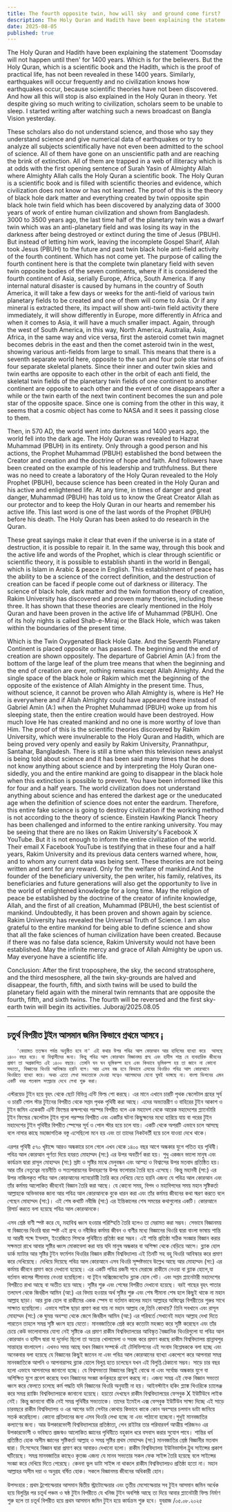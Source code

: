 ```yaml
---
title: The fourth opposite twin, how will sky  and ground come first?
description: The Holy Quran and Hadith have been explaining the statement 'Doomsday will not happen until then' for 1400 years. Which is for the believers. But the Holy Quran, which is a scientific book and the Hadith, which is the proof of practical life, has not been revealed in these 1400 years.
date: 2025-08-05
published: true
---
```


The Holy Quran and Hadith have been explaining the statement 'Doomsday will not happen until then' for 1400 years. Which is for the believers. But the Holy Quran, which is a scientific book and the Hadith, which is the proof of practical life, has not been revealed in these 1400 years. Similarly, earthquakes will occur frequently and no civilization knows how earthquakes occur, because scientific theories have not been discovered. And how all this will stop is also explained in the Holy Quran in theory. Yet despite giving so much writing to civilization, scholars seem to be unable to sleep. I started writing after watching such a news broadcast on Bangla Vision yesterday.
     
These scholars also do not understand science, and those who say they understand science and give numerical data of earthquakes or try to analyze all subjects scientifically have not even been admitted to the school of science. All of them have gone on an unscientific path and are reaching the brink of extinction. All of them are trapped in a web of illiteracy which is at odds with the first opening sentence of Surah Yasin of Almighty Allah where Almighty Allah calls the Holy Quran a scientific book. The Holy Quran is a scientific book and is filled with scientific theories and evidence, which civilization does not know or has not learned. The proof of this is the theory of black hole dark matter and everything created by twin opposite spin black hole twin field which has been discovered by analyzing data of 3000 years of work of entire human civilization and shown from Bangladesh. 3000 to 3500 years ago, the last time half of the planetary twin was a dwarf twin which was an anti-planetary field and was losing its way in the darkness after being destroyed or extinct during the time of Jesus (PBUH). But instead of letting him work, leaving the incomplete Gospel Sharif, Allah took Jesus (PBUH) to the future and past twin black hole anti-field activity of the fourth continent. Which has not come yet. The purpose of calling the fourth continent here is that the complete twin planetary field with seven twin opposite bodies of the seven continents, where if it is considered the fourth continent of Asia, serially Europe, Africa, South America. If any internal natural disaster is caused by humans in the country of South America, it will take a few days or weeks for the anti-field of various twin planetary fields to be created and one of them will come to Asia. Or if any mineral is extracted there, its impact will show anti-twin field activity there immediately, it will show differently in Europe, more differently in Africa and when it comes to Asia, it will have a much smaller impact. Again, through the west of South America, in this way, North America, Australia, Asia, Africa, in the same way and vice versa, first the asteroid comet twin magnet becomes debris in the east and then the comet asteroid twin in the west, showing various anti-fields from large to small.
This means that there is a seventh separate world here, opposite to the sun and four pole star twins of four separate skeletal planets. Since their inner and outer twin skies and twin earths are opposite to each other in the orbit of each anti field, the skeletal twin fields of the planetary twin fields of one continent to another continent are opposite to each other and the event of one disappears after a while or the twin earth of the next twin continent becomes the sun and pole star of the opposite space. Since one is coming from the other in this way, it seems that a cosmic object has come to NASA and it sees it passing close to them.

Then, in 570 AD, the world went into darkness and 1400 years ago, the world fell into the dark age. The Holy Quran was revealed to Hazrat Muhammad (PBUH) in its entirety. Only through a good person and his actions, the Prophet Muhammad (PBUH) established the bond between the Creator and creation and the doctrine of hope and faith. And followers have been created on the example of his leadership and truthfulness. But there was no need to create a laboratory of the Holy Quran revealed to the Holy Prophet (PBUH), because science has been created in the Holy Quran and his active and enlightened life. At any time, in times of danger and great danger, Muhammad (PBUH) has told us to know the Great Creator Allah as our protector and to keep the Holy Quran in our hearts and remember his active life. This last word is one of the last words of the Prophet (PBUH) before his death. The Holy Quran has been asked to do research in the Quran.

These great sayings make it clear that even if the universe is in a state of destruction, it is possible to repair it. In the same way, through this book and the active life and words of the Prophet, which is clear through scientific or scientific theory, it is possible to establish shanti in the world in Bengali, which is Islam in Arabic & peace in English. This establishment of peace has the ability to be a science of the correct definition, and the destruction of creation can be faced if people come out of darkness or illiteracy. The science of black hole, dark matter and the twin formation theory of creation, Rakim University has discovered and proven many theories, including these three. It has shown that these theories are clearly mentioned in the Holy Quran and have been proven in the active life of Muhammad (PBUH). One of its holy nights is called Shab-e-Miraj or the Black Hole, which was taken within the boundaries of the present time.

Which is the Twin Oxygenated Black Hole Gate. And the Seventh Planetary Continent is placed opposite or has passed. The beginning and the end of creation are shown oppositely. The departure of Gabriel Amin (A:) from the bottom of the large leaf of the plum tree means that when the beginning and the end of creation are over, nothing remains except Allah Almighty. And the single space of the black hole or Rakim which met the beginning of the opposite of the existence of Allah Almighty in the present time. Thus, without science, it cannot be proven who Allah Almighty is, where is He? He is everywhere and if Allah Almighty could have appeared there instead of Gabriel Amin (A:) when the Prophet Muhammad (PBUH) woke up from his sleeping state, then the entire creation would have been destroyed. How much love He has created mankind and no one is more worthy of love than Him. The proof of this is the scientific theories discovered by Rakim University, which were invulnerable to the Holy Quran and Hadith, which are being proved very openly and easily by Rakim University, Prannathpur, Santahar, Bangladesh. There is still a time when this television news analyst is being told about science and it has been said many times that he does not know anything about science and by interpreting the Holy Quran one-sidedly, you and the entire mankind are going to disappear in the black hole when this extinction is possible to prevent. You have been informed like this for four and a half years. The world civilization does not understand anything about science and has entered the darkest age or the uneducated age when the definition of science does not enter the eardrum. Therefore, this entire fake science is going to destroy civilization if the working method is not according to the theory of science.
Einstein Hawking Planck Theory has been challenged and informed to the entire ranking university. You may be seeing that there are no likes on Rakim University's Facebook X YouTube. But it is not enough to inform the entire civilization of the world. Their email X Facebook YouTube is testifying that in these four and a half years, Rakim University and its previous data centers warned where, how, and to whom any current data was being sent. These theories are not being written and sent for any reward. Only for the welfare of mankind.And the founder of the beneficiary university, the pen writer, his family, relatives, its beneficiaries and future generations will also get the opportunity to live in the world of enlightened knowledge for a long time. May the religion of peace be established by the doctrine of the creator of infinite knowledge, Allah, and the first of all creation, Muhammad (PBUH), the best scientist of mankind. Undoubtedly, it has been proven and shown again by science. Rakim University has revealed the Universal Truth of Science. I am also grateful to the entire mankind for being able to define science and show that all the fake sciences of human civilization have been created. Because if there was no false data science, Rakim University would not have been established. May the infinite mercy and grace of Allah Almighty be upon us. May everyone have a scientific life.

Conclusion: After the first troposphere, the sky, the second stratosphere, and the third mesosphere, all the twin sky-grounds are halved and disappear, the fourth, fifth, and sixth twins will be used to build the planetary field again with the mineral twin remnants that are opposite the fourth, fifth, and sixth twins. The fourth will be reversed and the first sky-earth twin will begin its activities.
Juboraj/2025.08.05

---

## চতুর্থ বিপরীত টুইন আসমান জমিন কিভাবে প্রথমে  আসবে ¡
       'কেয়ামত ততক্ষন পর্যন্ত অনুষ্ঠিত হবে না' এই কথার উপর পবিত্র আল কোরআন আর হাদিসের ব‍্যাখ‍্যা করে  আসছে ১৪০০ বছর ধরে। যা বিশ্বাসীদের জন‍্য। কিন্তু পবিত্র আল কোরআন বিজ্ঞানময় গ্রন্হ এবং হাদীস শাস্ত্র যে ব‍্যবহারিক জীবনের প্রমাণ তা অপ্রকাশিত এই ১৪০০ বছরে। তেমনি ঘন ঘন ভূমিকম্প হবে এবং কিভাবে ভূমিকম্প হয় তা জানে না কোনো সভ‍্যতা, বিজ্ঞানের থিওরি আবিস্কার হয়নি বলে। আর এসব বন্ধ হবে কিভাবে এসবের থিওরিও পবিত্র আল কোরআনে থিওরিতে ব‍্যাখ‍্যা করে। অথচ এতো লেখা সভ‍্যতাকে দেওয়া সত্বেও আলেমদের যেনো ঘুমই ভাঙ্গছে না। বাংলা ভিশনের এমন একটি খবর গতকাল সম্প্রচার দেখে লেখা শুরু করা।
   
এস্টরয়েড টুইন হয়ে বৃহৎ থেকে ছোট বিভিন্ন এন্টি ফিল্ড শো করছে।
 এর মানে এখানে চারটি পৃথক স্কেলেটাল গ্রহের সূর্য ও চারটি পোল স্টার টুইনের বিপরীত থেকে সপ্তম পৃথক  পৃথিবী করা আছে। এদের অভ‍‍্যান্তরীণ ও বাহিরের টুইন আকাশ ও টুইন জমিন একেকটি এন্টি ফিল্ডের কক্ষপথের পরস্পর বিপরীত বলে এক মহাদেশ থেকে আরেক মহাদেশের প্ল‍্যানেটারি টূইন ফিল্ডের স্কেলেটাল টূইন গূলো পরস্পর বিপরীত এবং একটির ঘটনা কিছুক্ষনের মধ‍্যে হারিয়ে যায় বা পরের টুইন মহাদেশের টুইন পৃথিবীর বিপরীত স্পেসের সূর্য ও পোল স্টার হয়ে চলে যায়। একটি থেকে অপরটি এভাবে চলে আসছে বলে নাসার কাছে মহাজাগতিক বস্তু এসেছিলো মনে হয় এবং তা তাদের নিকটবর্তী হয়ে চলে যাওয়া দেখে থাকে। 


এরপর পৃথিবী ৫৭০ খৃষ্টাব্দে আরও অন্ধকারে চলে গেলে এখন থেকে ১৪০০ বছর আগে অন্ধকার যুগে পতিত হয় পৃথিবী। পবিত্র আল কোরআন পূর্ণতা দিয়ে হযরত মোহাম্মদ (সা:) এর উপর অবতীর্ণ করা হয়। শুধু একজন ভালো মানুষ এবং কার্যক্রম দ্বারা রাসূল মোহাম্মদ (সা:) স্রষ্টা ও সৃষ্টির মাঝে মেলুবন্ধন এবং আস্হা ও বিশ্বাসের উপর মতবাদ প্রতিষ্ঠিত হয়। আর তাঁর নেতৃত্বের ন‍্যয়নীতি ও সত‍্যপরায়নের উদাহরণের উপর ফলোয়ার তৈরি হয়ে এসেছে। কিন্তু মহানবী (সা:) এর উপর নাজিলকৃত পবিত্র আল কোরআনের ল‍্যাবরেটরী তৈরি করে দেখিয়ে যেতে হয়নি  এজন‍্য যে পবিত্র আল কোরআন এবং তাঁর কর্মময় আলোকিত জীবনেই বিজ্ঞান তৈরি করা আছে। যে কোনো সময়,  বিপদ ও  মহাবিপদের সময় মহান সৃষ্টিকর্তা আল্লাহকে অভিভাবক জানা আর পবিত্র আল কোরআনকে বুকে ধারন করা এবং তাঁর কর্মময় জীবনের কথা স্মরণ করতে বলে গেছেন মোহাম্মদ (সা:)। এই শেষ কথাটি নবীজি (সা:) এর ইন্তিকালের শেষ সময়ের কথাগুলোর একটি। কোরআনে রিসার্চ করতে বলা হয়েছে পবিত্র আল কোরআনকে। 

 এসব শ্রেষ্ঠ বাণী স্পষ্ট করে যে, মহাবিশ্ব ধ্বংস হওয়ার পরিস্হিতি তৈরি হলেও তা মেরামত করা সম্ভব। সেভাবে বিজ্ঞানময় বা বিজ্ঞানের থিওরি দ্বারা স্পষ্ট  এই গ্রন্হ ও নবীজির কর্মময় জীবন ও বাণীর মধ‍্যে বিজ্ঞানের থিওরি দ্বারা বাংলা ভাষায় শান্তি যা আরবী শব্দে ইসলাম, ইংরেজিতে পিসকে পৃথিবীতে প্রতিষ্ঠা করা সম্ভব। এই শান্তি প্রতিষ্ঠা সঠিক সংজ্ঞার বিজ্ঞান করার সক্ষমতা রাখে আবার সৃষ্টির  ধ্বংস মোকাবেলা করা যায়  যদি মানুষ অন্ধকার বা অশিক্ষা থেকে বেড়িয়ে আসে। ব্ল‍্যাক হোল ডার্ক ম‍্যাটার আর সৃষ্টির টুইন ফর্মেশন থিওরির বিজ্ঞান রাকীম বিশ্ববিদ্যালয় এই তিনটি সহ বহু থিওরি আবিস্কার করে প্রমাণ করে দেখিয়েছে। দেখিয়ে দিয়েছে পবিত্র আল কোরআনে এসব থিওরি সূষ্পষ্টভাবে উল্লেখ আছে আর মোহাম্মদ (সা:) এর কর্মময় জীবনে প্রমাণ করে দেখানো হয়েছে। এর একটি পবিত্র রজনী শবে মেরাজে রাকীমে নেওয়া বা ব্ল‍্যাক হোলে,যা বর্তমান কালের সীমানায় নেওয়া হয়েছিলো।  যা টূইন অক্সিজেনেটেড  ব্ল‍্যাক হোল গেট। এবং সপ্তম প্ল‍্যানেটারী মহাদেশের বিপরীতে রাখা আছে বা অতীত হয়ে আছে। সৃষ্টির শুরু এবং শেষের বিপরীত দেখানো হয়েছে। বরই গাছের বৃহৎ পাতার তলদেশ থেকে জিবরীল আমিন (আ:) এর বিদায় হওয়ার অর্থ সৃষ্টির শুরু এবং শেষ সীমানা শেষ হলে কিছুই থাকে না মহান আল্লাহ ছাড়া। আর ব্লাক হোল বা রাকীমের একক স্পেস যা বর্তমান কালের মহান আল্লাহর অস্তিত্বের বিপরীতের শুরুর সাথে সাক্ষাত  হয়েছিলো। এভাবে সাইন্স ছাড়া প্রমাণ করা যায় না মহান আল্লাহ কে,তিনি কোথায়? তিনি সবখানে এবং রাসূল মোহাম্মদ (সা:) কে ঘুমন্ত অবস্হা থেকে জেগে জিবরীল আমিন (আ:) এর পরিবর্তে সেখানেই মহান আল্লাহ দেখা দিতে পারতেন তাহলে সমগ্র সৃষ্টি ধ্বংস হয়ে যেতো। মানবজাতিকে শ্রেষ্ঠ করে কতোটা মহব্বত করে সৃষ্টি করেছেন এবং  তাঁর চেয়ে কেউ ভালোবাসার যোগ‍্য নেই সৃষ্টিকে এর প্রমাণ রাকীম বিশ্ববিদ্যালয়ের আবিস্কৃত বৈজ্ঞানিক থিওরিগুলো যা পবিত্র আল কোরআন ও হাদীস দ্বারা যা দূর্ভেদ‍্য ছিলো তা অত‍্যন্ত খোলামেলা ও সহজ করে প্রমাণ করছে রাকীম বিশ্ববিদ্যালয় প্রান্নাথপুর সান্তাহার  বাংলাদেশ। এখনও সময় আছে যখন বিজ্ঞান সম্পর্কে এই টেলিভিশনের এই সংবাদ বিশ্লেষককে বলা হচ্ছে এবং অনেকবার বলা হয়েছে যে বিজ্ঞানের কিছুই জানেন না এবং পবিত্র আল কোরআনের ব‍্যাখ‍্যা একপেশে করে আপনারা সমগ্র মানবজাতিকে আপনি ও আপনারাসহ ব্ল‍্যাক হোলে বিলুপ্ত হতে চলেছেন যখন এই বিলুপ্তি ঠেকানো সম্ভব। সাড়ে চার বছর হলো এভাবে আপনাদের জানানো হচ্ছে। যে বিশ্বসভ‍্যতা বিজ্ঞানের কিছুই বোঝে না এবং সর্বোচ্চ অন্ধকার যুগে বা অশিক্ষিত যুগে প্রবেশ করেছে যখন বিজ্ঞানের সংজ্ঞা কর্নকুহরে প্রবেশ করছে না। এজন‍্য সমগ্র এই ফেক বিজ্ঞান সভ‍্যতা ধ্বংস করে ফেলতে চলেছে কর্ম পদ্ধতি যদি বিজ্ঞানের থিওরি অনুযায়ী না হয়।
আইনস্টাইন হকিং প্ল‍্যাঙ্ক থিওরিকে চ‍্যালেঞ্জ করে সমগ্র র‍্যাঙ্কিং বিশ্ববিদ্যালয়কে জানানো হয়েছে। হয়তো দেখছেন রাকীম  বিশ্ববিদ্যালয়ের ফেসবুক X ইউটিউবে লাইক নেই। কিন্তু জানানো বাঁকি নেই সমগ্র পৃথিবীর সভ‍্যতাকে। তাদের ইমেইল এক্স ফেসবুক ইউটিউব সাক্ষ‍্য দিচ্ছে এই সাড়ে চারবছরে রাকীম বিশ্ববিদ্যালয় ও এর আগের ডাটা সেন্টার কোথায় কিভাবে কাকে কোন অবস্হার চলমান ডাটা জানিয়ে সতর্ক করেছিলো। কোনো প্রতিদানের জন‍্য এসব থিওরি লেখা হচ্ছে না এবং পাঠানো হচ্ছেনা।শুধুই মানবজাতির কল‍্যাণের জন‍্য। আর উপকারভোগী বিশ্ববিদ্যালয়ের প্রতিষ্ঠাতা, পেন রাইটার তার পরিবারবর্গ আত্মীয় পরিজনও এর উপকারভোগী ও ভবিষ‍্যত প্রজন্মও আলোকিত জ্ঞানের পৃথিবীতে বহুকাল ধরে বসবাস করার সুযোগ পাবে। শান্তির ধর্ম প্রতিষ্ঠিত হোক অসীম জ্ঞানের সৃষ্টিকর্তা আল্লাহ ও সমগ্র সৃষ্টির প্রথম মোহাম্মদ (সা:) মানবজাতির  শ্রেষ্ঠ  বিজ্ঞানীর মতবাদ দ্বারা।  নি:সন্দেহে বিজ্ঞান দ্বারা প্রমাণ করে আবারও দেখানো হলো। রাকীম বিশ্ববিদ্যালয় ইউনিভার্সাল ট্রুথ সাইন্সের প্রকাশ ঘটিয়েছে। সমগ্র মানবজাতির কাছেও কৃতজ্ঞ এজন‍্য যে মানব সভ‍্যতার সকল ফেক সাইন্স তৈরি হয়েছে বলে সাইন্সের সংজ্ঞা করে দেখিয়ে দিতে পেরেছে। কেননা ভুল ডাটা  সাইন্স না থাকলে রাকীম বিশ্ববিদ্যালয়ও প্রতিষ্ঠা হতো না। মহান আল্লাহর অসীম দয়া ও অনুগ্রহ বর্ষিত হোক। সকলে বিজ্ঞানময় জীবনের অধিকারী হোন।

উপসংহার : প্রথম ট্রপোস্ফেয়ার আসমান দ্বিতীয় স্ট্রাটোস্ফেয়ার এবং তৃতীয় মেসোস্ফেয়ার সব টুইন আসমান জমিন  অর্ধেক হয়ে বিলুপ্তির পর চতূর্থ পঞ্চম ও ষষ্ঠ টুইন বিপরীতে যে খনিজ টুইন অবশিষ্ঠ আছে তা দিয়ে আবার প্ল‍্যানেটারী ফিল্ড নির্মাণ শুরু হলে তা চতূর্থ বিপরীত হয়ে প্রথম আসমান জমিন টুইন হয়ে কার্যক্রম শুরু হবে। 
যুবরাজ /০৫.০৮.২০২৫
